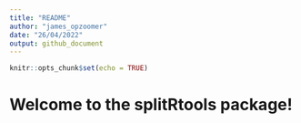 ```yaml
---
title: "README"
author: "james_opzoomer"
date: "26/04/2022"
output: github_document
---
```


```r
knitr::opts_chunk$set(echo = TRUE)
```

# Welcome to the splitRtools package!  

 
